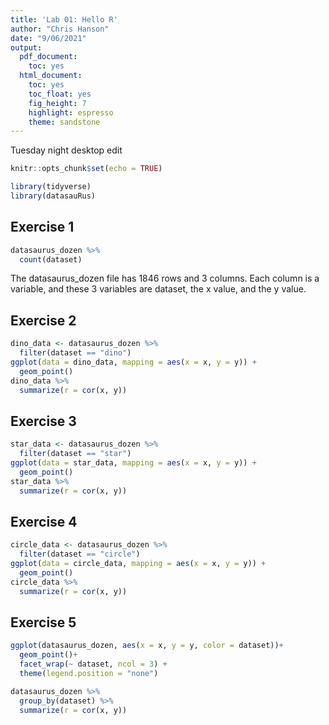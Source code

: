 ```yaml
---
title: 'Lab 01: Hello R'
author: "Chris Hanson"
date: "9/06/2021"
output:
  pdf_document:
    toc: yes
  html_document:
    toc: yes
    toc_float: yes
    fig_height: 7
    highlight: espresso
    theme: sandstone
---
```

Tuesday night desktop edit

```r
knitr::opts_chunk$set(echo = TRUE)
```


```r
library(tidyverse)
library(datasauRus)
```


## Exercise 1

```r
datasaurus_dozen %>%
  count(dataset)
```
The datasaurus_dozen file has 1846 rows and 3 columns. Each column is a variable, and these 3 variables are dataset, the x value, and the y value.

## Exercise 2

```r
dino_data <- datasaurus_dozen %>%
  filter(dataset == "dino")
ggplot(data = dino_data, mapping = aes(x = x, y = y)) +
  geom_point()
dino_data %>%
  summarize(r = cor(x, y))
```

## Exercise 3

```r
star_data <- datasaurus_dozen %>%
  filter(dataset == "star")
ggplot(data = star_data, mapping = aes(x = x, y = y)) +
  geom_point()
star_data %>%
  summarize(r = cor(x, y))

```

## Exercise 4

```r
circle_data <- datasaurus_dozen %>%
  filter(dataset == "circle")
ggplot(data = circle_data, mapping = aes(x = x, y = y)) +
  geom_point()
circle_data %>%
  summarize(r = cor(x, y))

```

## Exercise 5

```r
ggplot(datasaurus_dozen, aes(x = x, y = y, color = dataset))+
  geom_point()+
  facet_wrap(~ dataset, ncol = 3) +
  theme(legend.position = "none")

datasaurus_dozen %>%
  group_by(dataset) %>%
  summarize(r = cor(x, y))

```
